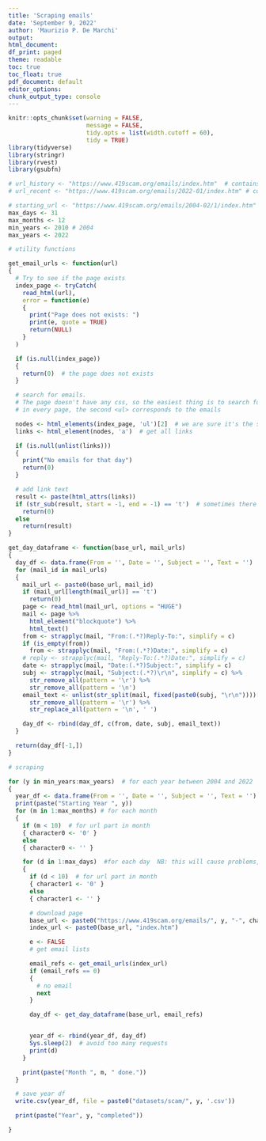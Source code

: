 ```yaml
---
title: 'Scraping emails'
date: 'September 9, 2022'
author: 'Maurizio P. De Marchi'
output:
html_document:
df_print: paged
theme: readable
toc: true
toc_float: true
pdf_document: default
editor_options:
chunk_output_type: console
---
```


```r
knitr::opts_chunk$set(warning = FALSE,
                      message = FALSE,
                      tidy.opts = list(width.cutoff = 60),
                      tidy = TRUE)
library(tidyverse)
library(stringr)
library(rvest)
library(gsubfn)
```

```r
# url_history <- "https://www.419scam.org/emails/index.htm"  # contains scam emails from 2007 to 2019
# url_recent <- "https://www.419scam.org/emails/2022-01/index.htm" # contains scam emails from 2020 to 2022

# starting_url <- "https://www.419scam.org/emails/2004-02/1/index.htm"
max_days <- 31
max_months <- 12
min_years <- 2010 # 2004
max_years <- 2022

```
```r
# utility functions

get_email_urls <- function(url)
{
  # Try to see if the page exists
  index_page <- tryCatch(
    read_html(url),
    error = function(e)
    {
      print("Page does not exists: ")
      print(e, quote = TRUE)
      return(NULL)
    }
  )

  if (is.null(index_page))
  {
    return(0)  # the page does not exists
  }

  # search for emails.
  # The page doesn't have any css, so the easiest thing is to search for <ul>
  # in every page, the second <ul> corresponds to the emails

  nodes <- html_elements(index_page, 'ul')[2]  # we are sure it's the second one
  links <- html_element(nodes, 'a')  # get all links

  if (is.null(unlist(links)))
  {
    print("No emails for that day")
    return(0)
  }

  # add link text
  result <- paste(html_attrs(links))
  if (str_sub(result, start = -1, end = -1) == 't')  # sometimes there is no list, so the url ends up with "what"
    return(0)
  else
    return(result)
}

get_day_dataframe <- function(base_url, mail_urls)
{
  day_df <- data.frame(From = '', Date = '', Subject = '', Text = '')
  for (mail_id in mail_urls)
  {
    mail_url <- paste0(base_url, mail_id)
    if (mail_url[length(mail_url)] == 't')
      return(0)
    page <- read_html(mail_url, options = "HUGE")
    mail <- page %>%
      html_element("blockquote") %>%
      html_text()
    from <- strapplyc(mail, "From:(.*?)Reply-To:", simplify = c)
    if (is_empty(from))
      from <- strapplyc(mail, "From:(.*?)Date:", simplify = c)
    # reply <- strapplyc(mail, "Reply-To:(.*?)Date:", simplify = c)
    date <- strapplyc(mail, "Date:(.*?)Subject:", simplify = c)
    subj <- strapplyc(mail, "Subject:(.*?)\r\n", simplify = c) %>%
      str_remove_all(pattern = '\r') %>%
      str_remove_all(pattern = '\n')
    email_text <- unlist(str_split(mail, fixed(paste0(subj, "\r\n"))))[2] %>%
      str_remove_all(pattern = '\r') %>%
      str_replace_all(pattern = '\n', ' ')

    day_df <- rbind(day_df, c(from, date, subj, email_text))
  }

  return(day_df[-1,])
}
```

```r
# scraping

for (y in min_years:max_years)  # for each year between 2004 and 2022
{
  year_df <- data.frame(From = '', Date = '', Subject = '', Text = '')
  print(paste("Starting Year ", y))
  for (m in 1:max_months) # for each month
  {
    if (m < 10)  # for url part in month
    { character0 <- '0' }
    else
    { character0 <- '' }

    for (d in 1:max_days)  #for each day  NB: this will cause problems, but it's bettwe than navigating the url page
    {
      if (d < 10)  # for url part in month
      { character1 <- '0' }
      else
      { character1 <- '' }

      # download page
      base_url <- paste0("https://www.419scam.org/emails/", y, "-", character0, m, '/', character1, d, "/")
      index_url <- paste0(base_url, "index.htm")

      e <- FALSE
      # get email lists

      email_refs <- get_email_urls(index_url)
      if (email_refs == 0)
      {
        # no email
        next
      }

      day_df <- get_day_dataframe(base_url, email_refs)


      year_df <- rbind(year_df, day_df)
      Sys.sleep(2)  # avoid too many requests
      print(d)
    }

    print(paste("Month ", m, " done."))
  }

  # save year df
  write.csv(year_df, file = paste0("datasets/scam/", y, '.csv'))

  print(paste("Year", y, "completed"))

}

```
